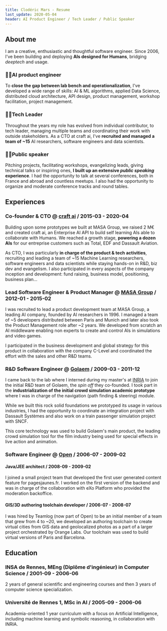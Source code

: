 ```yaml
---
title: Clodéric Mars - Resume
last_update: 2020-05-04
header: AI Product Engineer / Tech Leader / Public Speaker
---
```




## About me

I am a creative, enthusiastic and thoughtful software engineer. Since 2006, I've
been building and deploying **AIs designed for Humans**, bridging _deeptech_ and
usage.

### 👷‍♂️AI product engineer

To **close the gap between lab bench and operationalization**, I've developed a
wide range of skills: AI & ML algorithms, applied Data Science, distributed
cloud architecture, API design, product management, workshop facilitation,
project management.

### 👨‍💻Tech Leader

Throughout the years my role has evolved from individual contributor, to tech
leader, managing multiple teams and coordinating their work with outside
stakeholders. As a CTO at craft ai, I've **recruited and managed a team of ~15**
AI researchers, software engineers and data scientists.

### 👨‍🏫Public speaker

Pitching projects, facilitating workshops, evangelizing leads, giving technical
talks or inspiring ones, **I built up an extensive _public speaking_
experience**. I had the opportunity to talk at several conferences, both in
France and abroad and countless meetups. I also had the opportunity to organize
and moderate conference tracks and round tables.

## Experiences

### Co-founder & CTO @ [craft ai](https://www.craft.ai/) / 2015-03 - 2020-04

Building upon some prototypes we built at MASA Group, we raised 2 M€ and created
craft ai, an Enterprise AI API to build self learning AIs able to collaborate
with Humans. We reached a growth stage, **powering a dozen AIs** for our
entreprise customers such as Total, EDF and Dassault Aviation.

As CTO, I was particularly **in charge of the product & tech activities**,
recruiting and leading a team of ~15 Machine Learning researchers, software
engineers and data scientists while staying hands-on in R&D, biz dev and
evangelism. I also participated in every aspects of the company inception and
development: fund raising, business model, positioning, business plan...

### Lead Software Engineer & Product Manager @ [MASA Group](https://masasim.com/) / 2012-01 - 2015-02

I was recruited to lead a product development team at MASA Group, a leading AI
company, founded by AI researchers in 1996. I managed a team of ~5 developers
distributed between Paris and Munich and later also took the Product Management
role after ~2 years. We developed from scratch an AI middleware enabling non
experts to create and control AIs in simulations and video games.

I participated in the business development and global strategy for this product
in collaboration with the company C-Level and coordinated the effort with the
sales and other R&D teams.

### R&D Software Engineer @ [Golaem](http://golaem.com/) / 2009-03 - 2011-12

I came back to the lab where I interned during my master's at
[INRIA](https://www.inria.fr/) to join the initial R&D team of Golaem, the _spin
off_ they co-founded. I took part in the **industrialization of the initial
crowd simulation academic prototype** where I was in charge of the navigation
(path finding & steering) module.

While we built this rock solid foundations we prototyped its usage in various
industries, I had the opportunity to coordinate an integration project with
Dassault Systèmes and also work on a train passenger simulation project with
SNCF.

This core technology was used to build Golaem's main product, the leading crowd
simulation tool for the film industry being used for special effects in live
action and animation.

### Software Engineer @ [Open](https://www.open.global/fr) / 2006-07 - 2009-02

#### Java/JEE architect / 2008-09 - 2009-02

I joined a small project team that developed the first user generated content
feature for pagesjaunes.fr. I worked on the first version of the backend and was
in charge of the collaboration with eXo Platform who provided the moderation
backoffice.

#### GIS/3D authoring toolchain developer / 2006-07 - 2008-07

I was hired by Teamlog (now part of Open) to be an initial member of a team that
grew from 4 to ~20, we developed an authoring toolchain to create virtual cities
from GIS data and geolocalized photos as a part of a larger project orchestrated
by Orange Labs. Our toolchain was used to build virtual versions of Paris and
Barcelona.

## Education

### INSA de Rennes, MEng (Diplôme d'ingénieur) in Computer Science / 2001-09 - 2006-06

2 years of general scientific and engineering courses and then 3 years of
computer science specialization.

### Université de Rennes 1, MSc in AI / 2005-09 - 2006-06

Academia-oriented 1 year curriculum with a focus on Artificial Intelligence,
including machine learning and symbolic reasoning, in collaboration with INRIA.
